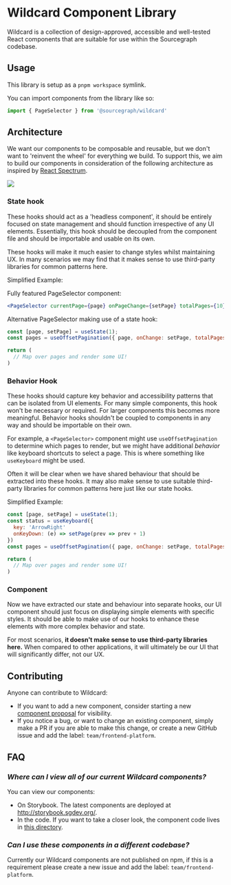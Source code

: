 # Wildcard Component Library

Wildcard is a collection of design-approved, accessible and well-tested React components that are suitable for use within the Sourcegraph codebase.

## Usage

This library is setup as a `pnpm workspace` symlink.

You can import components from the library like so:

```javascript
import { PageSelector } from '@sourcegraph/wildcard'
```

## Architecture

We want our components to be composable and reusable, but we don't want to 'reinvent the wheel' for everything we build. To support this, we aim to build our components in consideration of the following architecture as inspired by [React Spectrum](https://react-spectrum.adobe.com/).

![](https://storage.googleapis.com/sourcegraph-assets/Docs/wildcard-component-architecture.svg)

### State hook

These hooks should act as a 'headless component', it should be entirely focused on state management and should function irrespective of any UI elements. Essentially, this hook should be decoupled from the component file and should be importable and usable on its own.

These hooks will make it much easier to change styles whilst maintaining UX. In many scenarios we may find that it makes sense to use third-party libraries for common patterns here.

Simplified Example:

Fully featured PageSelector component:

```jsx
<PageSelector currentPage={page} onPageChange={setPage} totalPages={10} />
```

Alternative PageSelector making use of a state hook:

```jsx
const [page, setPage] = useState(1);
const pages = useOffsetPagination({ page, onChange: setPage, totalPages: 10 })

return (
  // Map over pages and render some UI!
)
```

### Behavior Hook

These hooks should capture key behavior and accessibility patterns that can be isolated from UI elements. For many simple components, this hook won't be necessary or required. For larger components this becomes more meaningful. Behavior hooks shouldn't be coupled to components in any way and should be importable on their own.

For example, a `<PageSelector>` component might use `useOffsetPagination` to determine which pages to render, but we might have additional _behavior_ like keyboard shortcuts to select a page. This is where something like `useKeyboard` might be used.

Often it will be clear when we have shared behaviour that should be extracted into these hooks. It may also make sense to use suitable third-party libraries for common patterns here just like our state hooks.

Simplified Example:

```jsx
const [page, setPage] = useState(1);
const status = useKeyboard({
  key: 'ArrowRight'
  onKeyDown: (e) => setPage(prev => prev + 1)
})
const pages = useOffsetPagination({ page, onChange: setPage, totalPages: 10 })

return (
  // Map over pages and render some UI!
)
```

### Component

Now we have extracted our state and behaviour into separate hooks, our UI component should just focus on displaying simple elements with specific styles. It should be able to make use of our hooks to enhance these elements with more complex behavior and state.

For most scenarios, **it doesn't make sense to use third-party libraries here.** When compared to other applications, it will ultimately be our UI that will significantly differ, not our UX.

## Contributing

Anyone can contribute to Wildcard:

- If you want to add a new component, consider starting a new [component proposal](https://github.com/sourcegraph/sourcegraph/issues/new?labels=team/frontend-platform&template=wildcard_proposal.md) for visibility.
- If you notice a bug, or want to change an existing component, simply make a PR if you are able to make this change, or create a new GitHub issue and add the label: `team/frontend-platform`.

## FAQ

### *Where can I view all of our current Wildcard components?*

You can view our components:

- On Storybook. The latest components are deployed at http://storybook.sgdev.org/.
- In the code. If you want to take a closer look, the component code lives in [this directory](https://github.com/sourcegraph/sourcegraph/tree/main/client/wildcard).

### *Can I use these components in a different codebase?*

Currently our Wildcard components are not published on npm, if this is a requirement please create a new issue and add the label: `team/frontend-platform`.
